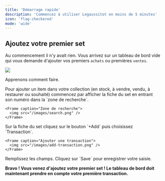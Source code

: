 ```yaml
---
title: 'Démarrage rapide'
description: 'Commencez à utiliser Legaussitot en moins de 5 minutes'
icon: 'flag-checkered'
mode: 'wide'
---
```


## Ajoutez votre premier set

Au commencement il n'y avait rien. Vous arrivez sur un tableau de bord vide qui vous demande d'ajouter vos premiers `achats` ou premières `ventes`.

<Frame caption="Tableau de bord lors de votre première connexion.">
  <img src="/images/empty-dashboard.png" />
</Frame>

Apprenons comment faire.

<Steps>
  <Step title="Recherchez le set">
    Pour ajouter un item dans votre collection (en stock, à vendre, vendu, à restaurer ou souhaité) commencez par afficher la fiche du set en entrant son numéro dans la `zone de recherche`.
    
    <Frame caption="Zone de recherche">
      <img src="/images/search.png" />
    </Frame>
  </Step>
  <Step title="Ajoutez une transaction">
    Sur la fiche du set cliquez sur le bouton `+Add` puis choisissez `Transaction`.

    <Frame caption="Ajouter une transaction">
      <img src="/images/add-transaction.png" />
    </Frame>
  </Step>
  <Step title="Saisissez les informations">
    Remplissez les champs.

<AddTransaction />

  </Step>
  <Step title="Sauvegardez">
    Cliquez sur `Save` pour enregistrer votre saisie.
  </Step>
</Steps>

**Bravo ! Vous venez d'ajoutez votre premier set ! Le tableau de bord doit maintenant prendre en compte votre première transaction.**

